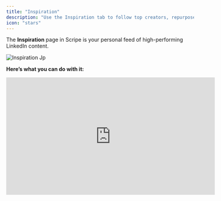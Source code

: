 ```yaml
---
title: "Inspiration"
description: "Use the Inspiration tab to follow top creators, repurpose great posts, and fuel your next big idea."
icon: "stars"
---
```


The **Inspiration** page in Scripe is your personal feed of high-performing LinkedIn content.

![Inspiration Jp](/images/inspiration.jpg)

**Here’s what you can do with it:**

<iframe width="560" height="315" src="https://www.youtube.com/embed/DICqeQoDERI?si=r6FbCPh5oM2UK2xG" title="YouTube video player" frameborder="0" allow="accelerometer; autoplay; clipboard-write; encrypted-media; gyroscope; picture-in-picture; web-share" referrerpolicy="strict-origin-when-cross-origin" allowfullscreen />

<CardGroup cols={2}>
  <Card title="Follow Creators" icon="bell">
    When you follow a creator by clicking on the bell icon, Scripe will analyze their writing and use it to refine your [**Tone of Voice**](https://dashboard.mintlify.com/sidebar/tov). It’s an easy way to mirror the style of top-performing authors you admire.
  </Card>
  <Card title="Repurpose Content" icon="sparkles">
    Click the sparkly icon on any post to instantly turn it into a post draft you can customize. It’s perfect for fast repurposing of content you love.
  </Card>
  <Card title="Search on LinkedIn" icon="magnifying-glass">
    A powerful search bar that lets you find _anything_ on LinkedIn. Type in any word, phrase, or even a profile name and we’ll instantly show you the most relevant, high-performing posts.
  </Card>
  <Card title="Filter & Sort the feed" icon="sort">
    - Filter by language, industry, engagement, content types, and post formats. Sort between Most Relevant, Most Recent, or Most Engagement to find content that fits your research goals.
  </Card>
</CardGroup>